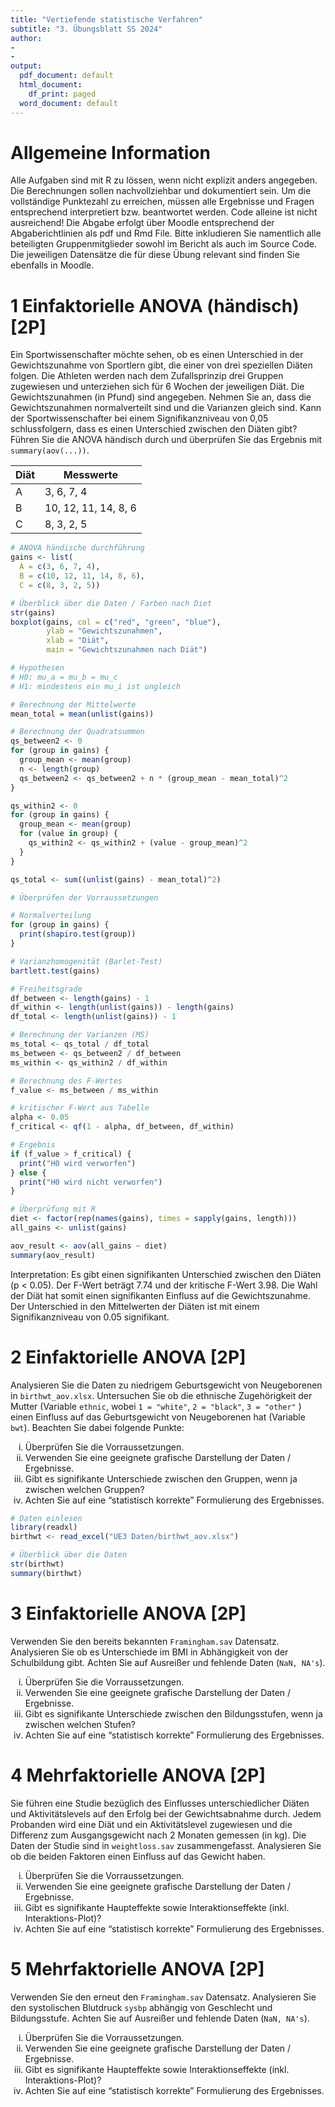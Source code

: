 ```yaml
---
title: "Vertiefende statistische Verfahren"
subtitle: "3. Übungsblatt SS 2024"
author:
- 
- 
output:
  pdf_document: default
  html_document:
    df_print: paged
  word_document: default
---
```


# Allgemeine Information
Alle Aufgaben sind mit R zu lössen, wenn nicht explizit anders angegeben. Die Berechnungen sollen nachvollziehbar und dokumentiert sein. Um die vollständige Punktezahl zu erreichen, müssen alle Ergebnisse und Fragen entsprechend interpretiert bzw. beantwortet werden. Code alleine ist nicht ausreichend! Die Abgabe erfolgt über Moodle entsprechend der Abgaberichtlinien als pdf und Rmd File. Bitte inkludieren Sie namentlich alle beteiligten Gruppenmitglieder sowohl im Bericht als auch im Source Code.
Die jeweiligen Datensätze die für diese Übung relevant sind finden Sie ebenfalls in Moodle.


# 1 Einfaktorielle ANOVA (händisch) [2P]
Ein Sportwissenschafter möchte sehen, ob es einen Unterschied in der Gewichtszunahme von Sportlern gibt, die einer von drei speziellen Diäten folgen. Die Athleten werden nach dem Zufallsprinzip drei Gruppen zugewiesen und unterziehen sich für 6 Wochen der jeweiligen Diät. Die Gewichtszunahmen (in Pfund) sind angegeben. Nehmen Sie an, dass die Gewichtszunahmen normalverteilt sind und die Varianzen gleich sind. Kann der Sportwissenschafter bei einem Signifikanzniveau von 0,05 schlussfolgern, dass es einen Unterschied zwischen den Diäten gibt? Führen Sie die ANOVA händisch durch und überprüfen Sie das Ergebnis mit `summary(aov(...))`.

Diät   | Messwerte
-------| -------------
A      | 3, 6, 7, 4       
B      | 10, 12, 11, 14, 8, 6
C      | 8, 3, 2, 5

```r
# ANOVA händische durchführung
gains <- list(
  A = c(3, 6, 7, 4),
  B = c(10, 12, 11, 14, 8, 6),
  C = c(8, 3, 2, 5))

# Überblick über die Daten / Farben nach Diet
str(gains)
boxplot(gains, col = c("red", "green", "blue"), 
        ylab = "Gewichtszunahmen",
        xlab = "Diät",
        main = "Gewichtszunahmen nach Diät")

# Hypothesen
# H0: mu_a = mu_b = mu_c
# H1: mindestens ein mu_i ist ungleich

# Berechnung der Mittelwerte
mean_total = mean(unlist(gains))

# Berechnung der Quadratsummen
qs_between2 <- 0
for (group in gains) {
  group_mean <- mean(group)
  n <- length(group)
  qs_between2 <- qs_between2 + n * (group_mean - mean_total)^2
}

qs_within2 <- 0
for (group in gains) {
  group_mean <- mean(group)
  for (value in group) {
    qs_within2 <- qs_within2 + (value - group_mean)^2
  }
}

qs_total <- sum((unlist(gains) - mean_total)^2)

# Überprüfen der Vorraussetzungen

# Normalverteilung
for (group in gains) {
  print(shapiro.test(group))
}

# Varianzhomogenität (Barlet-Test)
bartlett.test(gains)

# Freiheitsgrade
df_between <- length(gains) - 1
df_within <- length(unlist(gains)) - length(gains)
df_total <- length(unlist(gains)) - 1

# Berechnung der Varianzen (MS)
ms_total <- qs_total / df_total
ms_between <- qs_between2 / df_between
ms_within <- qs_within2 / df_within

# Berechnung des F-Wertes
f_value <- ms_between / ms_within

# kritischer F-Wert aus Tabelle
alpha <- 0.05
f_critical <- qf(1 - alpha, df_between, df_within)

# Ergebnis
if (f_value > f_critical) {
  print("H0 wird verworfen")
} else {
  print("H0 wird nicht verworfen")
}

# Überprüfung mit R
diet <- factor(rep(names(gains), times = sapply(gains, length)))
all_gains <- unlist(gains)

aov_result <- aov(all_gains ~ diet)
summary(aov_result)

```

Interpretation: Es gibt einen signifikanten Unterschied zwischen den Diäten (p < 0.05). Der F-Wert beträgt 7.74 und der kritische F-Wert 3.98. Die Wahl der Diät hat somit einen signifikanten Einfluss auf die Gewichtszunahme. Der Unterschied in den Mittelwerten der Diäten ist mit einem Signifikanzniveau von 0.05 signifikant.

# 2 Einfaktorielle ANOVA [2P]
Analysieren Sie die Daten zu niedrigem Geburtsgewicht von Neugeborenen in `birthwt_aov.xlsx`. Untersuchen Sie ob die ethnische Zugehörigkeit der Mutter (Variable `ethnic`, wobei `1 = "white"`, `2 = "black"`, `3 = "other"` ) einen Einfluss auf das Geburtsgewicht von Neugeborenen hat (Variable `bwt`). Beachten Sie dabei folgende Punkte:

i) Überprüfen Sie die Vorraussetzungen.
i) Verwenden Sie eine geeignete grafische Darstellung der Daten / Ergebnisse.
i) Gibt es signifikante Unterschiede zwischen den Gruppen, wenn ja zwischen welchen Gruppen?
i) Achten Sie auf eine "statistisch korrekte" Formulierung des Ergebnisses.

```r
# Daten einlesen
library(readxl)
birthwt <- read_excel("UE3 Daten/birthwt_aov.xlsx")

# Überblick über die Daten
str(birthwt)
summary(birthwt)


```


# 3 Einfaktorielle ANOVA [2P]

Verwenden Sie den bereits bekannten `Framingham.sav` Datensatz. Analysieren Sie ob es Unterschiede im BMI in Abhängigkeit von der Schulbildung gibt. Achten Sie auf Ausreißer und fehlende Daten (`NaN, NA's`).

i) Überprüfen Sie die Vorraussetzungen.
i) Verwenden Sie eine geeignete grafische Darstellung der Daten / Ergebnisse.
i) Gibt es signifikante Unterschiede zwischen den Bildungsstufen, wenn ja zwischen welchen Stufen?
i) Achten Sie auf eine "statistisch korrekte" Formulierung des Ergebnisses.

# 4 Mehrfaktorielle ANOVA [2P]
Sie führen eine Studie bezüglich des Einflusses unterschiedlicher Diäten und Aktivitätslevels auf den Erfolg bei der Gewichtsabnahme durch. Jedem Probanden wird eine Diät und ein Aktivitätslevel zugewiesen und die Differenz zum Ausgangsgewicht nach 2 Monaten gemessen (in kg). Die Daten der Studie sind in `weightloss.sav` zusammengefasst. Analysieren Sie ob die beiden Faktoren einen Einfluss auf das Gewicht haben.

i) Überprüfen Sie die Vorraussetzungen.
i) Verwenden Sie eine geeignete grafische Darstellung der Daten / Ergebnisse.
i) Gibt es signifikante Haupteffekte sowie Interaktionseffekte (inkl. Interaktions-Plot)?
i) Achten Sie auf eine "statistisch korrekte" Formulierung des Ergebnisses.

# 5 Mehrfaktorielle ANOVA [2P]
Verwenden Sie den erneut den `Framingham.sav` Datensatz. Analysieren Sie den systolischen Blutdruck `sysbp` abhängig von Geschlecht und Bildungsstufe. Achten Sie auf Ausreißer und fehlende Daten (`NaN, NA's`).

i) Überprüfen Sie die Vorraussetzungen.
i) Verwenden Sie eine geeignete grafische Darstellung der Daten / Ergebnisse.
i) Gibt es signifikante Haupteffekte sowie Interaktionseffekte (inkl. Interaktions-Plot)?
i) Achten Sie auf eine "statistisch korrekte" Formulierung des Ergebnisses.
